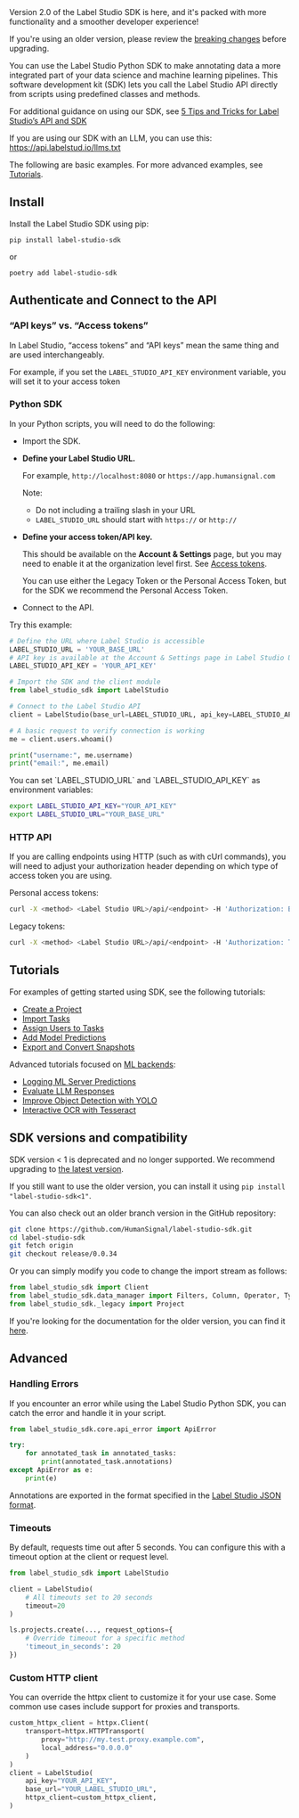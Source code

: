 <Note>
Version 2.0 of the Label Studio SDK is here, and it's packed with more functionality and a smoother developer experience! 

If you're using an older version, please review the [breaking changes](https://github.com/HumanSignal/label-studio-sdk/releases/tag/2.0.0) before upgrading. 
</Note>

You can use the Label Studio Python SDK to make annotating data a more integrated part of your data science and machine learning pipelines. This software development kit (SDK) lets you call the Label Studio API directly from scripts using predefined classes and methods.

<Tip>For additional guidance on using our SDK, see [5 Tips and Tricks for Label Studio’s API and SDK](https://labelstud.io/blog/5-tips-and-tricks-for-label-studio-s-api-and-sdk/)</Tip>

<Tip>If you are using our SDK with an LLM, you can use this: https://api.labelstud.io/llms.txt</Tip>

The following are basic examples. For more advanced examples, see [Tutorials](/tutorials).

## Install

Install the Label Studio SDK using pip:
```
pip install label-studio-sdk
```
or
```
poetry add label-studio-sdk
```


## Authenticate and Connect to the API

### “API keys” vs. “Access tokens”

In Label Studio, “access tokens” and “API keys” mean the same thing and are used interchangeably.

For example, if you set the `LABEL_STUDIO_API_KEY` environment variable, you will set it to your access token 


### Python SDK

In your Python scripts, you will need to do the following:

- Import the SDK.
- **Define your Label Studio URL.** 

    For example, `http://localhost:8080` or `https://app.humansignal.com`

    Note:
     - Do not including a trailing slash in your URL
     - `LABEL_STUDIO_URL` should start with `https://` or `http://`
- **Define your access token/API key.** 

    This should be available on the **Account & Settings** page, but you may need to enable it at the organization level first. See [Access tokens](https://labelstud.io/guide/access_tokens).

    You can use either the Legacy Token or the Personal Access Token, but for the SDK we recommend the Personal Access Token. 
- Connect to the API.

Try this example:

```python
# Define the URL where Label Studio is accessible
LABEL_STUDIO_URL = 'YOUR_BASE_URL'
# API key is available at the Account & Settings page in Label Studio UI
LABEL_STUDIO_API_KEY = 'YOUR_API_KEY'

# Import the SDK and the client module
from label_studio_sdk import LabelStudio

# Connect to the Label Studio API 
client = LabelStudio(base_url=LABEL_STUDIO_URL, api_key=LABEL_STUDIO_API_KEY)

# A basic request to verify connection is working
me = client.users.whoami()

print("username:", me.username)
print("email:", me.email)
```
<Tip>
You can set `LABEL_STUDIO_URL` and `LABEL_STUDIO_API_KEY` as environment variables: 

```bash
export LABEL_STUDIO_API_KEY="YOUR_API_KEY"
export LABEL_STUDIO_URL="YOUR_BASE_URL"
```
</Tip>

### HTTP API

If you are calling endpoints using HTTP (such as with cUrl commands), you will need to adjust your authorization header depending on which type of access token you are using. 

Personal access tokens:

```bash
curl -X <method> <Label Studio URL>/api/<endpoint> -H 'Authorization: Bearer <token>'
```

Legacy tokens:

```bash
curl -X <method> <Label Studio URL>/api/<endpoint> -H 'Authorization: Token <token>'
```

## Tutorials

For examples of getting started using SDK, see the following tutorials:

* [Create a Project](/tutorials/tutorials/create-a-project)
* [Import Tasks](/tutorials/tutorials/import-tasks)
* [Assign Users to Tasks](/tutorials/tutorials/assign-users-to-tasks)
* [Add Model Predictions](/tutorials/tutorials/add-model-predictions)
* [Export and Convert Snapshots](/tutorials/tutorials/export-and-convert-snapshots)

Advanced tutorials focused on [ML backends](https://github.com/HumanSignal/label-studio-ml-backend):

* [Logging ML Server Predictions](/tutorials/tutorials/logging-ml-server-predictions)
* [Evaluate LLM Responses](/tutorials/tutorials/evaluate-llm-responses)
* [Improve Object Detection with YOLO](/tutorials/tutorials/improve-object-detection-with-yolo)
* [Interactive OCR with Tesseract](/tutorials/tutorials/interactive-ocr-with-tesseract)


## SDK versions and compatibility

 SDK version &lt; 1 is deprecated and no longer supported. We recommend upgrading to [the latest version](https://github.com/HumanSignal/label-studio-sdk).

If you still want to use the older version, you can install it using `pip install "label-studio-sdk<1"`.

You can also check out an older branch version in the GitHub repository:

```sh
git clone https://github.com/HumanSignal/label-studio-sdk.git
cd label-studio-sdk
git fetch origin
git checkout release/0.0.34
```

Or you can simply modify you code to change the import stream as follows:

```python
from label_studio_sdk import Client
from label_studio_sdk.data_manager import Filters, Column, Operator, Type
from label_studio_sdk._legacy import Project
```

If you're looking for the documentation for the older version, you can find it [here](https://labelstud.io/sdk/).

## Advanced

### Handling Errors

If you encounter an error while using the Label Studio Python SDK, you can catch the error and handle it in your script.

```python
from label_studio_sdk.core.api_error import ApiError

try:
    for annotated_task in annotated_tasks:
        print(annotated_task.annotations)
except ApiError as e:
    print(e)
```

Annotations are exported in the format specified in the [Label Studio JSON format](tasks.html#Basic-Label-Studio-JSON-format).

### Timeouts
By default, requests time out after 5 seconds. You can configure this with a timeout option at the client or request level.

```python
from label_studio_sdk import LabelStudio

client = LabelStudio(
    # All timeouts set to 20 seconds
    timeout=20
)

ls.projects.create(..., request_options={
    # Override timeout for a specific method
    'timeout_in_seconds': 20
})
```

### Custom HTTP client

You can override the httpx client to customize it for your use case. Some common use cases
include support for proxies and transports.

```python
custom_httpx_client = httpx.Client(
    transport=httpx.HTTPTransport(
        proxy="http://my.test.proxy.example.com",
        local_address="0.0.0.0"
    )
)
client = LabelStudio(
    api_key="YOUR_API_KEY",
    base_url="YOUR_LABEL_STUDIO_URL",
    httpx_client=custom_httpx_client,
)
```
